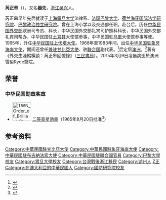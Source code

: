 {{NoteTA|G1=地名翻譯}}

'''芮正皋'''（{{bd|1919年|8月14日|2015年|3月9日<ref>{{cite web|url=http://www.roc-taiwan.org/ct.asp?xItem=612474&ctNode=1558&mp=211|title=中華民國前駐象牙海岸大使芮正皋博士告別式|publisher=中華民國駐澳大利亞代表處|deadurl=yes|archiveurl=https://web.archive.org/web/20160304193321/http://www.roc-taiwan.org/ct.asp?xItem=612474&ctNode=1558&mp=211|archivedate=2016-03-04}}</ref>|catIdx=Rui芮}}），又名'''器先'''，[[浙江|浙江]][[吴兴|吴兴]]人。

芮正皋早年先后就读于[[上海|上海]][[震旦大学|震旦大学]]法律系、[[法国|法国]][[巴黎大学|巴黎大学]]、[[荷兰|荷兰]][[海牙国际法学研究院|海牙国际法学研究院]]、[[巴黎政治独立研究院|巴黎政治独立研究院]]。曾在上海小学以及交通部任职。赴台后，历任[[中华民国外交部|中华民国外交部]]欧洲司专员、科长，中华民国外交部礼宾司护照科科长，中华民国外交部礼宾司帮办，中华民国驻[[土耳其|土耳其]]大使馆参事，中华民国驻[[马里|马里]]大使馆参事等使。1965年，升任[[中国驻布基纳法索大使列表|中华民国驻上伏塔大使]]。1968年至1983年间，出任[[中国驻科特迪瓦大使列表|中华民国驻象牙海岸大使]]，期间还曾任[[中国驻冈比亚大使列表|兼驻甘比亞大使]]、驻[[联合国|联合国]]副代表。<ref name="kmt">{{cite book|title=《中国国民党百年人物全书》|publisher=团结出版社|year=2005}}</ref>后定居[[澳洲|澳洲]]。<ref>{{cite web|url=http://web.hl.gov.tw/board/show.asp?idno=4501|title=非洲文物在花蓮落腳，朱副縣長二十八日特別頒贈感謝狀給芮正皋等三位非洲文物捐贈者|publisher=花蓮縣政府}}{{dead link|date=2018年4月 |bot=InternetArchiveBot |fix-attempted=yes }}</ref>著有《外交生涯縱橫談：芮正皋回憶錄》（[[三民書局|三民書局]]）。2015年3月9日凌晨病逝於澳洲雪梨Ryde醫院。

==荣誉==
===中华民国勋章奖章===
* [[File:TWN_Order_of_Brilliant_Star_2Class_BAR.svg|60px]] [[景星勋章|二等景星勋章]]（1965年8月20日批准<ref>{{cite journal |title=總統令 |url=https://twinfo.ncl.edu.tw/tiqry/hypage.cgi?HYPAGE=search/merge_pdf.hpg&dtd_id=12&type=g&sysid=E1003386&jid=79007133&vol=54082000&page=%E9%A0%811 |journal=總統府公報 |publisher=總統府第三局 |volume=第1672號 |date=1965-08-20 |page=1页 |access-date=2021-09-07 |archive-date=2021-09-07 |archive-url=https://web.archive.org/web/20210907075411/https://twinfo.ncl.edu.tw/tiqry/hypage.cgi?HYPAGE=search%2Fmerge_pdf.hpg&dtd_id=12&type=g&sysid=E1003386&jid=79007133&vol=54082000&page=%E9%A0%811 |dead-url=no }}</ref>）

== 参考资料 ==
{{reflist}}

{{DEFAULTSORT:Rui芮}}
[[Category:中華民國駐甘比亞大使|Category:中華民國駐甘比亞大使]]
[[Category:中華民國駐象牙海岸大使|Category:中華民國駐象牙海岸大使]]
[[Category:中華民國駐布吉納法索大使|Category:中華民國駐布吉納法索大使]]
[[Category:中華民國駐聯合國官員|Category:中華民國駐聯合國官員]]
[[Category:巴黎大學校友|Category:巴黎大學校友]]
[[Category:震旦大學校友|Category:震旦大學校友]]
[[Category:台灣戰後浙江移民|Category:台灣戰後浙江移民]]
[[Category:湖州人|Category:湖州人]]
[[Category:芮姓|Z正]]
[[Category:在澳大利亞的中華民國人|Category:在澳大利亞的中華民國人]]
[[Category:國防研究院校友|Category:國防研究院校友]]